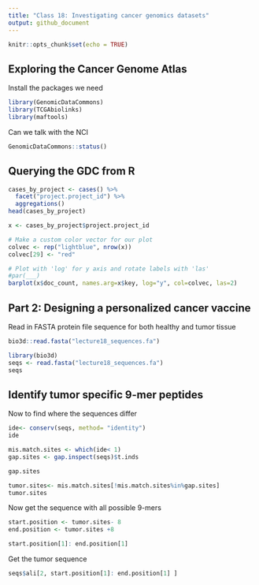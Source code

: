 ```yaml
---
title: "Class 18: Investigating cancer genomics datasets"
output: github_document
---
```


```r
knitr::opts_chunk$set(echo = TRUE)
```

## Exploring the Cancer Genome Atlas

Install the packages we need 

```r
library(GenomicDataCommons)
library(TCGAbiolinks)
library(maftools)
```

Can we talk with the NCI

```r
GenomicDataCommons::status()
```

##  Querying the GDC from R

```r
cases_by_project <- cases() %>%
  facet("project.project_id") %>%
  aggregations()
head(cases_by_project)
```


```r
x <- cases_by_project$project.project_id

# Make a custom color vector for our plot
colvec <- rep("lightblue", nrow(x))
colvec[29] <- "red"

# Plot with 'log' for y axis and rotate labels with 'las'
#par(___)  
barplot(x$doc_count, names.arg=x$key, log="y", col=colvec, las=2)
```

## Part 2: Designing a personalized cancer vaccine

Read in FASTA protein file sequence for both healthy and tumor tissue

```r
bio3d::read.fasta("lecture18_sequences.fa")
```

```r
library(bio3d)
seqs <- read.fasta("lecture18_sequences.fa")
seqs
```

## Identify tumor specific 9-mer peptides
Now to find where the sequences differ 
```r
ide<- conserv(seqs, method= "identity")
ide
```

```r
mis.match.sites <- which(ide< 1)
gap.sites <- gap.inspect(seqs)$t.inds
```

```r
gap.sites
```


```r
tumor.sites<- mis.match.sites[!mis.match.sites%in%gap.sites]
tumor.sites
```

Now get the sequence with all possible 9-mers

```r
start.position <- tumor.sites- 8
end.position <- tumor.sites +8
```

```r
start.position[1]: end.position[1]
```

Get the tumor sequence

```r
seqs$ali[2, start.position[1]: end.position[1] ]
```







